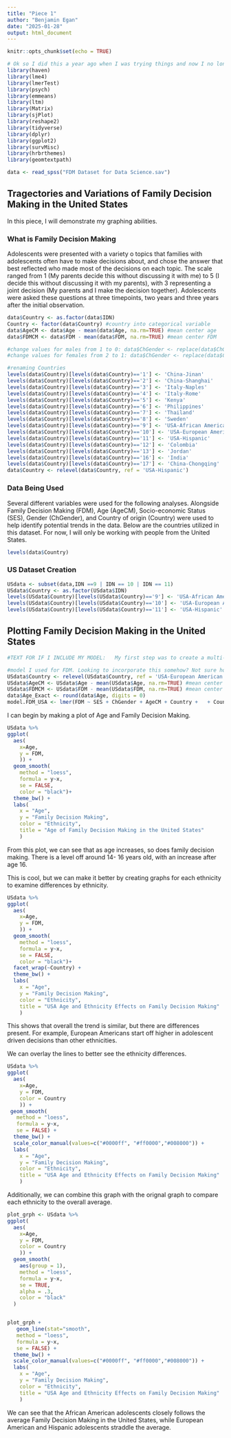 ```yaml
---
title: "Piece 1"
author: "Benjamin Egan"
date: "2025-01-28"
output: html_document
---
```


```r
knitr::opts_chunk$set(echo = TRUE)

# Ok so I did this a year ago when I was trying things and now I no longer remember which packages I need. So I left them all in. I hate it too...
library(haven)
library(lme4)
library(lmerTest)
library(psych)
library(emmeans)
library(ltm)
library(Matrix)
library(sjPlot)
library(reshape2)
library(tidyverse)
library(dplyr)
library(ggplot2)
library(survMisc)
library(hrbrthemes)
library(geomtextpath)

data <- read_spss("FDM Dataset for Data Science.sav")

```



## Tragectories and Variations of Family Decision Making in the United States

In this piece, I will demonstrate my graphing abilities.

### What is Family Decision Making

Adolescents were presented with a variety o topics that families with adolescents often have to make decisions about, and chose the answer that best reflected who made most of the decisions on each topic. The scale ranged from 1 (My parents decide this without discussing it with me) to 5 (I decide this without discussing it with my parents), with 3 representing a joint decision (My parents and I make the decision together). Adolescents were asked these questions at three timepoints, two years and three years after the initial observation.


```r

data$Country <- as.factor(data$IDN)
Country <- factor(data$Country) #country into categorical variable
data$AgeCM <- data$Age - mean(data$Age, na.rm=TRUE) #mean center age
data$FDMCM <- data$FDM - mean(data$FDM, na.rm=TRUE) #mean center FDM

#change values for males from 1 to 0: data$ChGender <- replace(data$ChGender, data$ChGender < 2, 0) 
#change values for females from 2 to 1: data$ChGender <- replace(data$ChGender, data$ChGender > 0, 1) 

```

```r

#renaming Countries
levels(data$Country)[levels(data$Country)=='1'] <- 'China-Jinan'
levels(data$Country)[levels(data$Country)=='2'] <- 'China-Shanghai'
levels(data$Country)[levels(data$Country)=='3'] <- 'Italy-Naples'
levels(data$Country)[levels(data$Country)=='4'] <- 'Italy-Rome'
levels(data$Country)[levels(data$Country)=='5'] <- 'Kenya'
levels(data$Country)[levels(data$Country)=='6'] <- 'Philippines'
levels(data$Country)[levels(data$Country)=='7'] <- 'Thailand'
levels(data$Country)[levels(data$Country)=='8'] <- 'Sweden'
levels(data$Country)[levels(data$Country)=='9'] <- 'USA-African American'
levels(data$Country)[levels(data$Country)=='10'] <- 'USA-European American'
levels(data$Country)[levels(data$Country)=='11'] <- 'USA-Hispanic'
levels(data$Country)[levels(data$Country)=='12'] <- 'Colombia'
levels(data$Country)[levels(data$Country)=='13'] <- 'Jordan'
levels(data$Country)[levels(data$Country)=='16'] <- 'India'
levels(data$Country)[levels(data$Country)=='17'] <- 'China-Chongqing'
data$Country <- relevel(data$Country, ref = 'USA-Hispanic')

```
### Data Being Used 

Several different variables were used for the following analyses. Alongside Family Decision Making (FDM), Age (AgeCM), Socio-economic Status (SES), Gender (ChGender), and Country of origin (Country) were used to help identify potential trends in the data. Below are the countries utilized in this dataset. For now, I will only be working with people from the United States. 

```r
levels(data$Country)

```
### US Dataset Creation


```r

USdata <- subset(data,IDN ==9 | IDN == 10 | IDN == 11)
USdata$Country <- as.factor(USdata$IDN)
levels(USdata$Country)[levels(USdata$Country)=='9'] <- 'USA-African American'
levels(USdata$Country)[levels(USdata$Country)=='10'] <- 'USA-European American'
levels(USdata$Country)[levels(USdata$Country)=='11'] <- 'USA-Hispanic'


```

## Plotting Family Decision Making in the United States


```r
#TEXT FOR IF I INCLUDE MY MODEL:   My first step was to create a multi-level model. The model below uses Family Decision Making as the outcome. The inputs were gender, country, and an interaction between age and country.

#model I used for FDM. Looking to incorporate this somehow? Not sure how.
USdata$Country <- relevel(USdata$Country, ref = 'USA-European American')
USdata$AgeCM <- USdata$Age - mean(USdata$Age, na.rm=TRUE) #mean center age
USdata$FDMCM <- USdata$FDM - mean(USdata$FDM, na.rm=TRUE) #mean center age
data$Age_Exact <- round(data$Age, digits = 0)
model.FDM_USA <- lmer(FDM ~ SES + ChGender + AgeCM + Country +   + Country*AgeCM + (1|ID), data = USdata)
```

I can begin by making a plot of Age and Family Decision Making. 

```r

USdata %>%
ggplot(
  aes(
    x=Age,
    y = FDM,
    )) + 
  geom_smooth(
    method = "loess",
    formula = y~x,
    se = FALSE, 
    color = "black")+
  theme_bw() +
  labs(
    x = "Age", 
    y = "Family Decision Making", 
    color = "Ethnicity",
    title = "Age of Family Decision Making in the United States"
    )

```

From this plot, we can see that as age increases, so does family decision making. There is a level off around 14- 16 years old, with an increase after age 16.


This is cool, but we can make it better by creating graphs for each ethnicity to examine differences by ethnicity. 

```r

USdata %>%
ggplot(
  aes(
    x=Age,
    y = FDM,
    )) + 
  geom_smooth(
    method = "loess",
    formula = y~x,
    se = FALSE, 
    color = "black")+
  facet_wrap(~Country) +
  theme_bw() +
  labs(
    x = "Age", 
    y = "Family Decision Making", 
    color = "Ethnicity",
    title = "USA Age and Ethnicity Effects on Family Decision Making"
    )

```

This shows that overall the trend is similar, but there are differences present. For example, European Americans start off higher in adolescent driven decisions than other ethnicities.


We can overlay the lines to better see the ethnicity differences. 

```r

USdata %>%
ggplot(
  aes(
    x=Age,
    y = FDM,
    color = Country
    )) + 
 geom_smooth(
   method = "loess",
   formula = y~x,
   se = FALSE) +
  theme_bw() +
  scale_color_manual(values=c("#0000ff", "#ff0000","#008000")) +
  labs(
    x = "Age", 
    y = "Family Decision Making", 
    color = "Ethnicity",
    title = "USA Age and Ethnicity Effects on Family Decision Making"
    )

```

Additionally, we can combine this graph with the orignal graph to compare each ethnicity to the overall average.

```r

plot_grph <- USdata %>%
ggplot(
  aes(
    x=Age,
    y = FDM,
    color = Country
    )) + 
  geom_smooth(
    aes(group = 1),
    method = "loess",
    formula = y~x,
    se = TRUE,
    alpha = .3,
    color = "black"
  ) 


plot_grph +
   geom_line(stat="smooth",
   method = "loess",
   formula = y~x,
   se = FALSE) +
  theme_bw() +
  scale_color_manual(values=c("#0000ff", "#ff0000","#008000")) +
  labs(
    x = "Age", 
    y = "Family Decision Making", 
    color = "Ethnicity",
    title = "USA Age and Ethnicity Effects on Family Decision Making"
    )

```

We can see that the African American adolescents  closely follows the average Family Decision Making in the United States, while European American and Hispanic adolescents straddle the average.